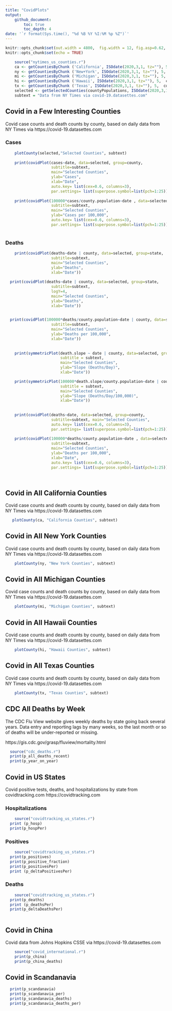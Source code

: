 ```yaml
---
title: "CovidPlots"
output: 
    github_document:
        toc: true
        toc_depth: 4
date: '`r format(Sys.time(), "%d %B %Y %I:%M %p %Z")`'
---
```



```r
knitr::opts_chunk$set(out.width = 4800,  fig.width = 12, fig.asp=0.62,  dev = 'svg') 
knitr::opts_chunk$set(echo = TRUE)
```

```r
    source("nytimes_us_counties.r")
    ca <- getCountiesByChunk ('California', ISOdate(2020,3,1, tz=""), 5,  countyPopulations)
    ny <- getCountiesByChunk ('New+York', ISOdate(2020,3,1, tz=""), 5,  countyPopulations)
    mi <- getCountiesByChunk ('Michigan', ISOdate(2020,3,1, tz=""), 5,  countyPopulations)
    hi <- getCountiesByChunk ('Hawaii', ISOdate(2020,3,1, tz=""), 5,  countyPopulations)
    tx <- getCountiesByChunk ('Texas', ISOdate(2020,3,1, tz=""), 5,  countyPopulations)
    selected <- getSelectedCounties(countyPopulations, ISOdate(2020,3,1, tz=""))
    subtext = "Data from NY Times via covid-19.datasettes.com"

```

## Covid in a Few Interesting Counties {.tabset} 

Covid case counts and death counts by county, based on daily data from NY Times via https://covid-19.datasettes.com

### Cases

```r

    plotCounty(selected,"Selected Counties", subtext)
    
    print(covidPlot(cases~date, data=selected, group=county, 
                    subtitle=subtext, 
                    main="Selected Counties",
                    ylab="Cases",
                    xlab="Date",
                    auto.key= list(cex=0.6, columns=3), 
                    par.settings= list(superpose.symbol=list(pch=1:25)) ))
    
    print(covidPlot(100000*cases/county.population~date , data=selected, group=county,
                    subtitle=subtext, 
                    main="Selected Counties",
                    ylab="Cases per 100,000", 
                    auto.key= list(cex=0.6, columns=3),
                    par.settings= list(superpose.symbol=list(pch=1:25)) ))
    

```
        
### Deaths

```r
    
    print(covidPlot(deaths~date | county, data=selected, group=state,
                    subtitle=subtext, 
                    main="Selected Counties",
                    ylab="Deaths",
                    xlab="Date"))
    
  print(covidPlot(deaths~date | county, data=selected, group=state, 
                    subtitle=subtext, 
                    logY=4,
                    main="Selected Counties",
                    ylab="Deaths",
                    xlab="Date"))
    

  print(covidPlot(100000*deaths/county.population~date | county, data=selected, group=state, 
                    subtitle=subtext, 
                    main="Selected Counties",
                    ylab="Deaths per 100,000",
                    xlab="Date"))
    
     
    print(symmetricPlot(death.slope ~ date | county, data=selected, group=selected$state, 
                        subtitle = subtext, 
                        main="Selected Counties", 
                        ylab="Slope (Deaths/Day)",
                        xlab="Date"))

    print(symmetricPlot(100000*death.slope/county.population~date | county, data=selected, group=selected$state, 
                        subtitle = subtext, 
                        main="Selected Counties", 
                        ylab="Slope (Deaths/Day/100,000)",
                        xlab="Date"))
    
    
    print(covidPlot(deaths~date, data=selected, group=county, 
                    subtitle=subtext, main="Selected Counties",
                    auto.key= list(cex=0.6, columns=3),
                    par.settings= list(superpose.symbol=list(pch=1:25)) ))
    
    print(covidPlot(100000*deaths/county.population~date , data=selected, group=county, 
                    subtitle=subtext, 
                    main="Selected Counties",
                    ylab="Deaths per 100,000",
                    xlab="Date",
                    auto.key= list(cex=0.6, columns=3),
                    par.settings= list(superpose.symbol=list(pch=1:25)) ))
    
    

```

## Covid in All California Counties {.tabset}
Covid case counts and death counts by county, based on daily data from NY Times via https://covid-19.datasettes.com
```r
   plotCounty(ca, "California Counties", subtext) 
```

## Covid in All New York Counties {.tabset}
Covid case counts and death counts by county, based on daily data from NY Times via https://covid-19.datasettes.com
```r
    plotCounty(ny, "New York Counties", subtext) 
```

## Covid in All Michigan Counties {.tabset}
Covid case counts and death counts by county, based on daily data from NY Times via https://covid-19.datasettes.com
```r
    plotCounty(mi, "Michigan Counties", subtext) 
```

## Covid in All Hawaii Counties {.tabset}
Covid case counts and death counts by county, based on daily data from NY Times via https://covid-19.datasettes.com
```r
    plotCounty(hi, "Hawaii Counties", subtext) 
```

## Covid in All Texas Counties {.tabset}
Covid case counts and death counts by county, based on daily data from NY Times via https://covid-19.datasettes.com
```r
    plotCounty(tx, "Texas Counties", subtext) 
```


## CDC All Deaths by Week
The CDC Flu View website gives weekly deaths by state going back several years. Data entry and reporting lags by many weeks, so the last month or so of deaths will be under-reported or missing.

https://gis.cdc.gov/grasp/fluview/mortality.html

```r
  source("cdc_deaths.r")
  print(p_all_deaths_recent)
  print(p_year_on_year)

```





## Covid in US States {.tabset}
Covid positive tests, deaths, and hospitalizations by state from covidtracking.com https://covidtracking.com

### Hospitalizations

```r
    source("covidtracking_us_states.r")
  print (p_hosp)
  print(p_hospPer)
```

### Positives

```r
    source("covidtracking_us_states.r")
  print(p_positives)
  print(p_positive_fraction)
  print(p_positivesPer)
  print (p_deltaPositivesPer)
```

### Deaths

```r
    source("covidtracking_us_states.r")
  print(p_deaths)
  print (p_deathsPer)
  print(p_deltaDeathsPer)
    
```


## Covid in China {.tabset}

Covid data from Johns Hopkins CSSE via https://covid-19.datasettes.com
```r
    source("covid_international.r")
    print(p_china)
    print(p_china_deaths)
```

## Covid in Scandanavia {.tabset}
```r
  print(p_scandanavia)
  print(p_scandanavia_per)
  print(p_scandanavia_deaths)
  print(p_scandanavia_deaths_per)
```